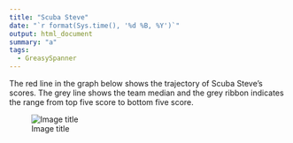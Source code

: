 ```yaml
---
title: "Scuba Steve"
date: "`r format(Sys.time(), '%d %B, %Y')`"
output: html_document
summary: "a"
tags:
  - GreasySpanner
---
```


The red line in the graph below shows the trajectory of Scuba Steve's scores. The grey line shows the team median and the grey ribbon indicates the range from top five score to bottom five score.

![Image title](ScubaSteve.jpg)
